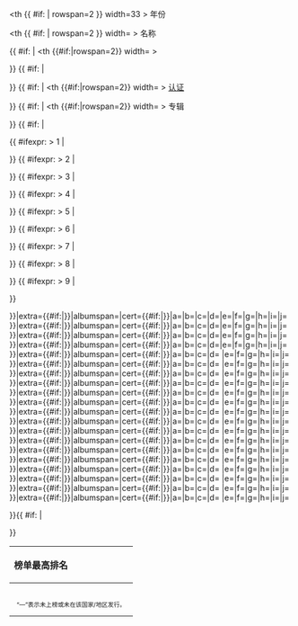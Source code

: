 <includeonly><table class="wikitable" style="text-align:center;">
<tr><th {{ #if:{{{charts|}}} | rowspan=2 }} width=33 > 年份 </th>
<th {{ #if:{{{charts|}}} | rowspan=2 }} width={{{title_width|200}}} > 名称 </th> <!--

-->{{ #if:{{{extra|}}} | <th {{#if:{{{charts|}}}|rowspan=2}} width={{{extra_width|150}}} > {{{extra}}} </th>
}} {{ #if:{{{charts|}}} | <th colspan={{{charts}}} > 榜单最高排名 </th>
}} {{ #if:{{{all_certs|}}} | <th {{#if:{{{charts|}}}|rowspan=2}} width={{{cert_width|150}}} > [[音乐唱片销售认证|认证]] </th>
}} {{ #if:{{{all_albums|}}} | <th {{#if:{{{charts|}}}|rowspan=2}} width={{{album_width|150}}} > 专辑 </th>
}} {{ #if:{{{charts|}}} | </tr>
<tr style="font-size:75%" >
<th style="width:{{{chartA_width|3em}}}" > {{{chartA}}} </th>
{{ #ifexpr: {{{charts}}} > 1 | <th style="width:{{{chartB_width|3em}}}" > {{{chartB}}} </th> }}
{{ #ifexpr: {{{charts}}} > 2 | <th style="width:{{{chartC_width|3em}}}" > {{{chartC}}} </th> }}
{{ #ifexpr: {{{charts}}} > 3 | <th style="width:{{{chartD_width|3em}}}" > {{{chartD}}} </th> }}
{{ #ifexpr: {{{charts}}} > 4 | <th style="width:{{{chartE_width|3em}}}" > {{{chartE}}} </th> }}
{{ #ifexpr: {{{charts}}} > 5 | <th style="width:{{{chartF_width|3em}}}" > {{{chartF}}} </th> }}
{{ #ifexpr: {{{charts}}} > 6 | <th style="width:{{{chartG_width|3em}}}" > {{{chartG}}} </th> }}
{{ #ifexpr: {{{charts}}} > 7 | <th style="width:{{{chartH_width|3em}}}" > {{{chartH}}} </th> }}
{{ #ifexpr: {{{charts}}} > 8 | <th style="width:{{{chartI_width|3em}}}" > {{{chartI}}} </th> }}
{{ #ifexpr: {{{charts}}} > 9 | <th style="width:{{{chartJ_width|3em}}}" > {{{chartJ}}} </th> }}

}}{{Singles discography/Single|{{{title1|}}}|note={{{note1|}}}|ref={{{ref1|}}}|{{{charts|}}}|year={{{year1|}}}|yearspan={{{yearspan1|}}}|album={{#if:{{{all_albums|}}}|{{{album1|}}}}}|extra={{#if:{{{extra|}}}|{{{extra1|?}}}}}|albumspan={{{albumspan1|}}}|cert={{#if:{{{all_certs|}}}|{{{cert1|?}}}}}|a={{{peak1A|}}}|b={{{peak1B|}}}|c={{{peak1C|}}}|d={{{peak1D|}}}|e={{{peak1E|}}}|f={{{peak1F|}}}|g={{{peak1G|}}}|h={{{peak1H|}}}|i={{{peak1I|}}}|j={{{peak1J|}}}
}}{{Singles discography/Single|{{{title2|}}}|note={{{note2|}}}|ref={{{ref2|}}}|{{{charts|}}}|year={{{year2|}}}|yearspan={{{yearspan2|}}}|album={{#if:{{{all_albums|}}}|{{{album2|}}}}}|extra={{#if:{{{extra|}}}|{{{extra2|?}}}}}|albumspan={{{albumspan2|}}}|cert={{#if:{{{all_certs|}}}|{{{cert2|?}}}}}|a={{{peak2A|}}}|b={{{peak2B|}}}|c={{{peak2C|}}}|d={{{peak2D|}}}|e={{{peak2E|}}}|f={{{peak2F|}}}|g={{{peak2G|}}}|h={{{peak2H|}}}|i={{{peak2I|}}}|j={{{peak2J|}}}
}}{{Singles discography/Single|{{{title3|}}}|note={{{note3|}}}|ref={{{ref3|}}}|{{{charts|}}}|year={{{year3|}}}|yearspan={{{yearspan3|}}}|album={{#if:{{{all_albums|}}}|{{{album3|}}}}}|extra={{#if:{{{extra|}}}|{{{extra3|?}}}}}|albumspan={{{albumspan3|}}}|cert={{#if:{{{all_certs|}}}|{{{cert3|?}}}}}|a={{{peak3A|}}}|b={{{peak3B|}}}|c={{{peak3C|}}}|d={{{peak3D|}}}|e={{{peak3E|}}}|f={{{peak3F|}}}|g={{{peak3G|}}}|h={{{peak3H|}}}|i={{{peak3I|}}}|j={{{peak3J|}}}
}}{{Singles discography/Single|{{{title4|}}}|note={{{note4|}}}|ref={{{ref4|}}}|{{{charts|}}}|year={{{year4|}}}|yearspan={{{yearspan4|}}}|album={{#if:{{{all_albums|}}}|{{{album4|}}}}}|extra={{#if:{{{extra|}}}|{{{extra4|?}}}}}|albumspan={{{albumspan4|}}}|cert={{#if:{{{all_certs|}}}|{{{cert4|?}}}}}|a={{{peak4A|}}}|b={{{peak4B|}}}|c={{{peak4C|}}}|d={{{peak4D|}}}|e={{{peak4E|}}}|f={{{peak4F|}}}|g={{{peak4G|}}}|h={{{peak4H|}}}|i={{{peak4I|}}}|j={{{peak4J|}}}
}}{{Singles discography/Single|{{{title5|}}}|note={{{note5|}}}|ref={{{ref5|}}}|{{{charts|}}}|year={{{year5|}}}|yearspan={{{yearspan5|}}}|album={{#if:{{{all_albums|}}}|{{{album5|}}}}}|extra={{#if:{{{extra|}}}|{{{extra5|?}}}}}|albumspan={{{albumspan5|}}}|cert={{#if:{{{all_certs|}}}|{{{cert5|?}}}}}|a={{{peak5A|}}}|b={{{peak5B|}}}|c={{{peak5C|}}}|d={{{peak5D|}}} |e={{{peak5E|}}}|f={{{peak5F|}}}|g={{{peak5G|}}}|h={{{peak5H|}}}|i={{{peak5I|}}}|j={{{peak5J|}}}
}}{{Singles discography/Single|{{{title6|}}}|note={{{note6|}}}|ref={{{ref6|}}}|{{{charts|}}}|year={{{year6|}}}|yearspan={{{yearspan6|}}}|album={{#if:{{{all_albums|}}}|{{{album6|}}}}}|extra={{#if:{{{extra|}}}|{{{extra6|?}}}}}|albumspan={{{albumspan6|}}}|cert={{#if:{{{all_certs|}}}|{{{cert6|?}}}}}|a={{{peak6A|}}}|b={{{peak6B|}}}|c={{{peak6C|}}}|d={{{peak6D|}}} |e={{{peak6E|}}}|f={{{peak6F|}}}|g={{{peak6G|}}}|h={{{peak6H|}}}|i={{{peak6I|}}}|j={{{peak6J|}}}
}}{{Singles discography/Single|{{{title7|}}}|note={{{note7|}}}|ref={{{ref7|}}}|{{{charts|}}}|year={{{year7|}}}|yearspan={{{yearspan7|}}}|album={{#if:{{{all_albums|}}}|{{{album7|}}}}}|extra={{#if:{{{extra|}}}|{{{extra7|?}}}}}|albumspan={{{albumspan7|}}}|cert={{#if:{{{all_certs|}}}|{{{cert7|?}}}}}|a={{{peak7A|}}}|b={{{peak7B|}}}|c={{{peak7C|}}}|d={{{peak7D|}}} |e={{{peak7E|}}}|f={{{peak7F|}}}|g={{{peak7G|}}}|h={{{peak7H|}}}|i={{{peak7I|}}}|j={{{peak7J|}}}
}}{{Singles discography/Single|{{{title8|}}}|note={{{note8|}}}|ref={{{ref8|}}}|{{{charts|}}}|year={{{year8|}}}|yearspan={{{yearspan8|}}}|album={{#if:{{{all_albums|}}}|{{{album8|}}}}}|extra={{#if:{{{extra|}}}|{{{extra8|?}}}}}|albumspan={{{albumspan8|}}}|cert={{#if:{{{all_certs|}}}|{{{cert8|?}}}}}|a={{{peak8A|}}}|b={{{peak8B|}}}|c={{{peak8C|}}}|d={{{peak8D|}}} |e={{{peak8E|}}}|f={{{peak8F|}}}|g={{{peak8G|}}}|h={{{peak8H|}}}|i={{{peak8I|}}}|j={{{peak8J|}}}
}}{{Singles discography/Single|{{{title9|}}}|note={{{note9|}}}|ref={{{ref9|}}}|{{{charts|}}}|year={{{year9|}}}|yearspan={{{yearspan9|}}}|album={{#if:{{{all_albums|}}}|{{{album9|}}}}}|extra={{#if:{{{extra|}}}|{{{extra9|?}}}}}|albumspan={{{albumspan9|}}}|cert={{#if:{{{all_certs|}}}|{{{cert9|?}}}}}|a={{{peak9A|}}}|b={{{peak9B|}}}|c={{{peak9C|}}}|d={{{peak9D|}}} |e={{{peak9E|}}}|f={{{peak9F|}}}|g={{{peak9G|}}}|h={{{peak9H|}}}|i={{{peak9I|}}}|j={{{peak9J|}}}
}}{{Singles discography/Single|{{{title10|}}}|note={{{note10|}}}|ref={{{ref10|}}}|{{{charts|}}}|year={{{year10|}}}|yearspan={{{yearspan10|}}}|album={{#if:{{{all_albums|}}}|{{{album10|}}}}}|extra={{#if:{{{extra|}}}|{{{extra10|?}}}}}|albumspan={{{albumspan10|}}}|cert={{#if:{{{all_certs|}}}|{{{cert10|?}}}}}|a={{{peak10A|}}}|b={{{peak10B|}}}|c={{{peak10C|}}}|d={{{peak10D|}}} |e={{{peak10E|}}}|f={{{peak10F|}}}|g={{{peak10G|}}}|h={{{peak10H|}}}|i={{{peak10I|}}}|j={{{peak10J|}}}
}}{{Singles discography/Single|{{{title11|}}}|note={{{note11|}}}|ref={{{ref11|}}}|{{{charts|}}}|year={{{year11|}}}|yearspan={{{yearspan11|}}}|album={{#if:{{{all_albums|}}}|{{{album11|}}}}}|extra={{#if:{{{extra|}}}|{{{extra11|?}}}}}|albumspan={{{albumspan11|}}}|cert={{#if:{{{all_certs|}}}|{{{cert11|?}}}}}|a={{{peak11A|}}}|b={{{peak11B|}}}|c={{{peak11C|}}}|d={{{peak11D|}}} |e={{{peak11E|}}}|f={{{peak11F|}}}|g={{{peak11G|}}}|h={{{peak11H|}}}|i={{{peak11I|}}}|j={{{peak11J|}}}
}}{{Singles discography/Single|{{{title12|}}}|note={{{note12|}}}|ref={{{ref12|}}}|{{{charts|}}}|year={{{year12|}}}|yearspan={{{yearspan12|}}}|album={{#if:{{{all_albums|}}}|{{{album12|}}}}}|extra={{#if:{{{extra|}}}|{{{extra12|?}}}}}|albumspan={{{albumspan12|}}}|cert={{#if:{{{all_certs|}}}|{{{cert12|?}}}}}|a={{{peak12A|}}}|b={{{peak12B|}}}|c={{{peak12C|}}}|d={{{peak12D|}}} |e={{{peak12E|}}}|f={{{peak12F|}}}|g={{{peak12G|}}}|h={{{peak12H|}}}|i={{{peak12I|}}}|j={{{peak12J|}}}
}}{{Singles discography/Single|{{{title13|}}}|note={{{note13|}}}|ref={{{ref13|}}}|{{{charts|}}}|year={{{year13|}}}|yearspan={{{yearspan13|}}}|album={{#if:{{{all_albums|}}}|{{{album13|}}}}}|extra={{#if:{{{extra|}}}|{{{extra13|?}}}}}|albumspan={{{albumspan13|}}}|cert={{#if:{{{all_certs|}}}|{{{cert13|?}}}}}|a={{{peak13A|}}}|b={{{peak13B|}}}|c={{{peak13C|}}}|d={{{peak13D|}}} |e={{{peak13E|}}}|f={{{peak13F|}}}|g={{{peak13G|}}}|h={{{peak13H|}}}|i={{{peak13I|}}}|j={{{peak13J|}}}
}}{{Singles discography/Single|{{{title14|}}}|note={{{note14|}}}|ref={{{ref14|}}}|{{{charts|}}}|year={{{year14|}}}|yearspan={{{yearspan14|}}}|album={{#if:{{{all_albums|}}}|{{{album14|}}}}}|extra={{#if:{{{extra|}}}|{{{extra14|?}}}}}|albumspan={{{albumspan14|}}}|cert={{#if:{{{all_certs|}}}|{{{cert14|?}}}}}|a={{{peak14A|}}}|b={{{peak14B|}}}|c={{{peak14C|}}}|d={{{peak14D|}}} |e={{{peak14E|}}}|f={{{peak14F|}}}|g={{{peak14G|}}}|h={{{peak14H|}}}|i={{{peak14I|}}}|j={{{peak14J|}}}
}}{{Singles discography/Single|{{{title15|}}}|note={{{note15|}}}|ref={{{ref15|}}}|{{{charts|}}}|year={{{year15|}}}|yearspan={{{yearspan15|}}}|album={{#if:{{{all_albums|}}}|{{{album15|}}}}}|extra={{#if:{{{extra|}}}|{{{extra15|?}}}}}|albumspan={{{albumspan15|}}}|cert={{#if:{{{all_certs|}}}|{{{cert15|?}}}}}|a={{{peak15A|}}}|b={{{peak15B|}}}|c={{{peak15C|}}}|d={{{peak15D|}}} |e={{{peak15E|}}}|f={{{peak15F|}}}|g={{{peak15G|}}}|h={{{peak15H|}}}|i={{{peak15I|}}}|j={{{peak15J|}}}
}}{{Singles discography/Single|{{{title16|}}}|note={{{note16|}}}|ref={{{ref16|}}}|{{{charts|}}}|year={{{year16|}}}|yearspan={{{yearspan16|}}}|album={{#if:{{{all_albums|}}}|{{{album16|}}}}}|extra={{#if:{{{extra|}}}|{{{extra16|?}}}}}|albumspan={{{albumspan16|}}}|cert={{#if:{{{all_certs|}}}|{{{cert16|?}}}}}|a={{{peak16A|}}}|b={{{peak16B|}}}|c={{{peak16C|}}}|d={{{peak16D|}}} |e={{{peak16E|}}}|f={{{peak16F|}}}|g={{{peak16G|}}}|h={{{peak16H|}}}|i={{{peak16I|}}}|j={{{peak16J|}}}
}}{{Singles discography/Single|{{{title17|}}}|note={{{note17|}}}|ref={{{ref17|}}}|{{{charts|}}}|year={{{year17|}}}|yearspan={{{yearspan17|}}}|album={{#if:{{{all_albums|}}}|{{{album17|}}}}}|extra={{#if:{{{extra|}}}|{{{extra17|?}}}}}|albumspan={{{albumspan17|}}}|cert={{#if:{{{all_certs|}}}|{{{cert17|?}}}}}|a={{{peak17A|}}}|b={{{peak17B|}}}|c={{{peak17C|}}}|d={{{peak17D|}}} |e={{{peak17E|}}}|f={{{peak17F|}}}|g={{{peak17G|}}}|h={{{peak17H|}}}|i={{{peak17I|}}}|j={{{peak17J|}}}
}}{{Singles discography/Single|{{{title18|}}}|note={{{note18|}}}|ref={{{ref18|}}}|{{{charts|}}}|year={{{year18|}}}|yearspan={{{yearspan18|}}}|album={{#if:{{{all_albums|}}}|{{{album18|}}}}}|extra={{#if:{{{extra|}}}|{{{extra18|?}}}}}|albumspan={{{albumspan18|}}}|cert={{#if:{{{all_certs|}}}|{{{cert18|?}}}}}|a={{{peak18A|}}}|b={{{peak18B|}}}|c={{{peak18C|}}}|d={{{peak18D|}}} |e={{{peak18E|}}}|f={{{peak18F|}}}|g={{{peak18G|}}}|h={{{peak18H|}}}|i={{{peak18I|}}}|j={{{peak18J|}}}
}}{{Singles discography/Single|{{{title19|}}}|note={{{note19|}}}|ref={{{ref19|}}}|{{{charts|}}}|year={{{year19|}}}|yearspan={{{yearspan19|}}}|album={{#if:{{{all_albums|}}}|{{{album19|}}}}}|extra={{#if:{{{extra|}}}|{{{extra19|?}}}}}|albumspan={{{albumspan19|}}}|cert={{#if:{{{all_certs|}}}|{{{cert19|?}}}}}|a={{{peak19A|}}}|b={{{peak19B|}}}|c={{{peak19C|}}}|d={{{peak19D|}}} |e={{{peak19E|}}}|f={{{peak19F|}}}|g={{{peak19G|}}}|h={{{peak19H|}}}|i={{{peak19I|}}}|j={{{peak19J|}}}
}}{{Singles discography/Single|{{{title20|}}}|note={{{note20|}}}|ref={{{ref20|}}}|{{{charts|}}}|year={{{year20|}}}|yearspan={{{yearspan20|}}}|album={{#if:{{{all_albums|}}}|{{{album20|}}}}}|extra={{#if:{{{extra|}}}|{{{extra20|?}}}}}|albumspan={{{albumspan20|}}}|cert={{#if:{{{all_certs|}}}|{{{cert20|?}}}}}|a={{{peak20A|}}}|b={{{peak20B|}}}|c={{{peak20C|}}}|d={{{peak20D|}}} |e={{{peak20E|}}}|f={{{peak20F|}}}|g={{{peak20G|}}}|h={{{peak20H|}}}|i={{{peak20I|}}}|j={{{peak20J|}}}

}}{{ #if:{{{include_footnote|}}} | </tr>
<tr><td align=center colspan=15 style="font-size: 8pt" > “—”表示未上榜或未在该国家/地区发行。</td> }}
</tr></table></includeonly><noinclude><!--

## Add categories and interwikis to the /doc subpage, not here
-->{{documentation}}</noinclude>